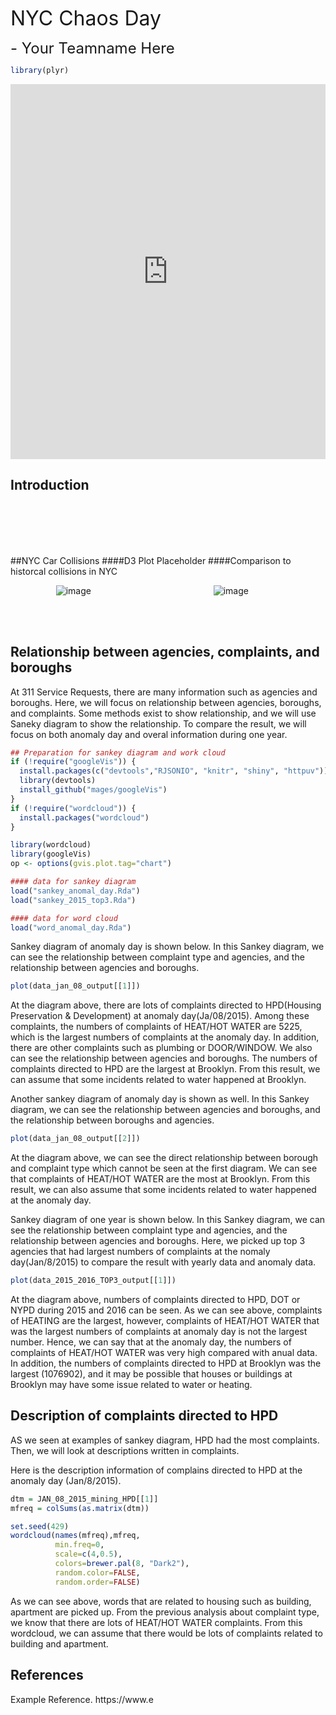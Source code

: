 <title> EDAV Final Project </title>

<style>
  .small-skip {
     margin-bottom: 0.35cm;
  }
</style>

<font size="6"> NYC Chaos Day</font> <br>

<font size="5"> - Your Teamname Here </font>

```r
library(plyr)

```


<iframe src="https://patrick-rogan.shinyapps.io/shiny/" width="100%" height="600px" frameborder="0"></iframe>

## Introduction

<br><br>
<br><br>


##NYC Car Collisions
####D3 Plot
Placeholder 
####Comparison to historcal collisions in NYC 
<div style="text-align: center;">

  <span style="float:left;width: 40%;">
  <IMG SRC="figs/Car_Histogram.png" float = "right" ALT="image">
  </span>
  
  <span style="float:right;width: 60%;">
  <IMG SRC="figs/Car_Violin_Bur.png" float = "right" ALT="image">
  </span>
  <div style="clear: both;"></div>
</div>

<br />
<br />

## Relationship between agencies, complaints, and boroughs
At 311 Service Requests, there are many information such as agencies and boroughs. Here, we will focus on relationship between agencies, boroughs, and complaints. Some methods exist to show relationship, and we will use Saneky diagram to show the relationship. To compare the result, we will focus on both anomaly day and overal information during one year. 

```r

## Preparation for sankey diagram and work cloud
if (!require("googleVis")) {
  install.packages(c("devtools","RJSONIO", "knitr", "shiny", "httpuv"))
  library(devtools)
  install_github("mages/googleVis")
}
if (!require("wordcloud")) {
  install.packages("wordcloud")
}

library(wordcloud)
library(googleVis)
op <- options(gvis.plot.tag="chart")

#### data for sankey diagram
load("sankey_anomal_day.Rda")
load("sankey_2015_top3.Rda")

#### data for word cloud
load("word_anomal_day.Rda")

```

Sankey diagram of anomaly day is shown below. In this Sankey diagram, we can see the relationship between complaint type and agencies,  and the relationship between agencies and boroughs. 

```r
plot(data_jan_08_output[[1]])
```

At the diagram above, there are lots of complaints directed to HPD(Housing Preservation & Development) at anomaly day(Ja/08/2015). Among these complaints, the numbers of complaints of HEAT/HOT WATER are 5225, which is the largest numbers of complaints at the anomaly day. In addition, there are other complaints such as plumbing or DOOR/WINDOW. We also can see the relationship between agencies and boroughs. The numbers of complaints directed to HPD are the largest at Brooklyn. From this result, we can assume that some incidents related to water happened at Brooklyn. 

Another sankey diagram of anomaly day is shown as well. In this Sankey diagram, we can see the relationship between agencies and boroughs, and the relationship between boroughs and agencies. 

```r
plot(data_jan_08_output[[2]])
```

At the diagram above, we can see the direct relationship between borough and complaint type which cannot be seen at the first diagram. We can see that complaints of HEAT/HOT WATER are the most at Brooklyn. From this result, we can also assume that some incidents related to water happened at the anomaly day. 

Sankey diagram of one year is shown below. In this Sankey diagram, we can see the relationship between complaint type and agencies, and the relationship between agencies and boroughs. Here, we picked up top 3 agencies that had largest numbers of complaints at the nomaly day(Jan/8/2015) to compare the result with yearly data and anomaly data. 

```r
plot(data_2015_2016_TOP3_output[[1]])
```

At the diagram above, numbers of complaints directed to HPD, DOT or NYPD during 2015 and 2016 can be seen. As we can see above, complaints of HEATING are the largest, however, complaints of HEAT/HOT WATER that was the largest numbers of complaints at anomaly day is not the largest number. Hence, we can say that at the anomaly day, the numbers of complaints of HEAT/HOT WATER was very high compared with anual data. In addition, the numbers of complaints directed to HPD at Brooklyn was the largest (1076902), and it may be possible that houses or buildings at Brooklyn may have some issue related to water or heating. 

## Description of complaints directed to HPD
AS we seen at examples of sankey diagram, HPD had the most complaints. Then, we will look at descriptions written in complaints. 

Here is the description information of complains directed to HPD at the anomaly day (Jan/8/2015).

```r
dtm = JAN_08_2015_mining_HPD[[1]]
mfreq = colSums(as.matrix(dtm))

set.seed(429) 
wordcloud(names(mfreq),mfreq,
          min.freq=0,
          scale=c(4,0.5),
          colors=brewer.pal(8, "Dark2"),
          random.color=FALSE, 
          random.order=FALSE)
```

As we can see above, words that are related to housing such as building, apartment are picked up. From the previous analysis about complaint type, we know that there are lots of HEAT/HOT WATER complaints. From this wordcloud, we can assume that there would be lots of complaints related to building and apartment.


## References
Example Reference. https://www.e <br>

